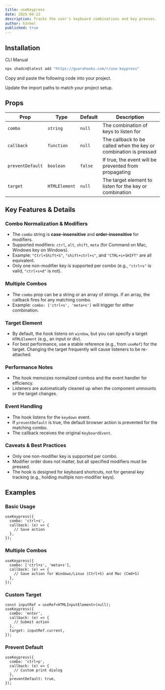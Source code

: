 ```yaml
---
title: useKeypress
date: 2025-04-22
description: Tracks the user's keyboard combinations and key presses.
author: h3rmel
published: true
---
```


<HookPreview name="use-keypress-demo" />

## Installation

<Tabs defaultValue="cli">

<TabsList>
  <TabsTrigger value="cli">CLI</TabsTrigger>
  <TabsTrigger value="manual">Manual</TabsTrigger>
</TabsList>
<TabsContent value="cli">

```bash
npx shadcn@latest add "https://guarahooks.com/r/use-keypress"
```

</TabsContent>
<TabsContent value="manual">

<Steps>

<Step>Copy and paste the following code into your project.</Step>

<HookSource name="use-keypress" />

<Step>Update the import paths to match your project setup.</Step>

</Steps>

</TabsContent>

</Tabs>

## Props

| Prop             | Type          | Default | Description                                                      |
| ---------------- | ------------- | ------- | ---------------------------------------------------------------- |
| `combo`          | `string`      | `null`  | The combination of keys to listen for                            |
| `callback`       | `function`    | `null`  | The callback to be called when the key or combination is pressed |
| `preventDefault` | `boolean`     | `false` | If true, the event will be prevented from propagating            |
| `target`         | `HTMLElement` | `null`  | The target element to listen for the key or combination          |

## Key Features & Details

### Combo Normalization & Modifiers

- The `combo` string is **case-insensitive** and **order-insensitive** for modifiers.
- Supported modifiers: `ctrl`, `alt`, `shift`, `meta` (for Command on Mac, Windows key on Windows).
- Example: `"Ctrl+Shift+S"`, `"shift+ctrl+s"`, and `"CTRL+s+SHIFT"` are all equivalent.
- Only one non-modifier key is supported per combo (e.g., `"ctrl+s"` is valid, `"ctrl+s+d"` is not).

### Multiple Combos

- The `combo` prop can be a string or an array of strings. If an array, the callback fires for any matching combo.
- Example: `combo: ['ctrl+s', 'meta+s']` will trigger for either combination.

### Target Element

- By default, the hook listens on `window`, but you can specify a target `HTMLElement` (e.g., an input or div).
- For best performance, use a stable reference (e.g., from `useRef`) for the target. Changing the target frequently will cause listeners to be re-attached.

### Performance Notes

- The hook memoizes normalized combos and the event handler for efficiency.
- Listeners are automatically cleaned up when the component unmounts or the target changes.

### Event Handling

- The hook listens for the `keydown` event.
- If `preventDefault` is true, the default browser action is prevented for the matching combo.
- The callback receives the original `KeyboardEvent`.

### Caveats & Best Practices

- Only one non-modifier key is supported per combo.
- Modifier order does not matter, but all specified modifiers must be pressed.
- The hook is designed for keyboard shortcuts, not for general key tracking (e.g., holding multiple non-modifier keys).

## Examples

### Basic Usage

```tsx
useKeypress({
  combo: 'ctrl+s',
  callback: (e) => {
    // Save action
  },
});
```

### Multiple Combos

```tsx
useKeypress({
  combo: ['ctrl+s', 'meta+s'],
  callback: (e) => {
    // Save action for Windows/Linux (Ctrl+S) and Mac (Cmd+S)
  },
});
```

### Custom Target

```tsx
const inputRef = useRef<HTMLInputElement>(null);
useKeypress({
  combo: 'enter',
  callback: (e) => {
    // Submit action
  },
  target: inputRef.current,
});
```

### Prevent Default

```tsx
useKeypress({
  combo: 'ctrl+p',
  callback: (e) => {
    // Custom print dialog
  },
  preventDefault: true,
});
```
